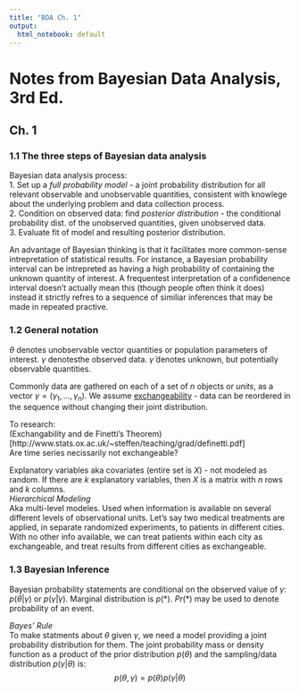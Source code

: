 ```yaml
---
title: "BDA Ch. 1"
output:
  html_notebook: default
---
```


# Notes from Bayesian Data Analysis, 3rd Ed.  
## Ch. 1  
  
### 1.1 The three steps of Bayesian data analysis     
Bayesian data analysis process:  
1. Set up a *full probability model* - a joint probability distribution for all relevant observable and unobservable quantities, consistent with knowlege about the underlying problem and data collection process.   
2. Condition on observed data: find *posterior distribution* - the conditional probability dist. of the unobserved quantities, given unobserved data.  
3. Evaluate fit of model and resulting posterior distribution. 

An advantage of Bayesian thinking is that it facilitates more common-sense intrepretation of statistical results. For instance, a Bayesian probability interval can be intrepreted as having a high probability of containing the unknown quantity of interest. A frequentest interpretation of a confidenence interval doesn't actually mean this (though people often think it does) instead it strictly refres to a sequence of similiar inferences that may be made in repeated practive.  
  
### 1.2 General notation  
$\theta$ denotes unobservable vector quantities or population parameters of interest. $\gamma$ denotesthe observed data. $\tilde{\gamma}$ denotes unknown, but potentially observable quantities.   
  
Commonly data are gathered on each of a set of $n$ objects or *units*, as a vector $\gamma = (\gamma_1,...,\gamma_n)$. We assume [exchangeability](https://stats.stackexchange.com/questions/3520/can-someone-explain-the-concept-of-exchangeability) - data can be reordered in the sequence without changing their joint distribution.   

To research:  
(Exchangability and de Finetti's Theorem) [http://www.stats.ox.ac.uk/~steffen/teaching/grad/definetti.pdf]  
Are time series necissarily not exchangeable?
    
Explanatory variables aka covariates (entire set is $X$) - not modeled as random. If there are $k$ explanatory variables, then $X$ is a matrix with $n$ rows and $k$ columns.  
*Hierarchical Modeling*  
Aka multi-level modeles. Used when information is available on several different levels of observational units. Let's say two medical treatments are applied, in separate randomized experiments, to patients in different cities. With no other info available, we can treat patients within each city as exchangeable, and treat results from different cities as exchangeable.    
  
### 1.3 Bayesian Inference  
  
Bayesian probability statements are conditional on the observed value of $\gamma$: $p(\theta|\gamma)$ or $p(\tilde{\gamma}|\gamma)$. Marginal distribution is $p(*)$. $Pr(*)$ may be used to denote probability of an event.  
  
*Bayes' Rule*  
To make statments about $\theta$ given $\gamma$, we need a model providing a joint probability distribution for them. The joint probability mass or density function as a product of the prior distribution $p(\theta)$ and the sampling/data distribution $p(\gamma|\theta)$ is:  
$$p(\theta,\gamma) = p(\theta)p(\gamma|\theta)$$














